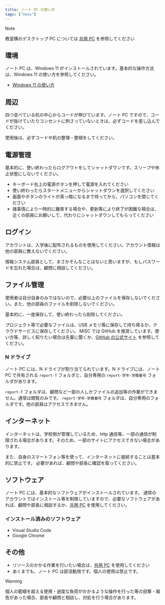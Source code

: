 ```yaml
---
title: ノート PC の使い方
tags: ["ness"]
---
```



> [!NOTE]
> 教室横のデスクトップ PC については [共用 PC](common-pc) を参照してください

## 環境

ノート PC は、Windows 11 がインストールされています。基本的な操作方法は、Windows 11 の使い方を参照してください。

- [Windows 11 の使い方](https://www.microsoft.com/ja-jp/windows/windows-11)

## 周辺

四つ並べている机の中心からコードが伸びています。ノート PC ですので、コードが抜けていたりコンセントに刺さっていないときは、必ずコードを差し込んでください。

使用後は、必ずコードや机の整理・整頓をしてください。

## 電源管理

基本的に、使い終わったらログアウトをしてシャットダウンです。スリープや休止状態にしないでください。

- キーボード右上の電源ボタンを押して電源を入れてください
- 使い終わったらスタートメニューからシャットダウンを選択してください
- 画面やボタンのライトが真っ暗になるまで待ってから、パソコンを閉じてください
- 諸事情により一時的に離席する場合や、更新等により終了が困難な場合は、近くの部員にお願いして、代わりにシャットダウンしてもらってください

## ログイン

アカウントは、入学後に配布されるものを使用してください。アカウント情報は他の部員に教えないでください。

情報システム部員として、まさかそんなことはないと思いますが、もしパスワードを忘れた場合は、顧問に相談してください。

## ファイル管理

使用者は自分自身のみではないので、必要以上のファイルを保存しないでください。また、他の部員のファイルを削除しないでください。

基本的に、一度保存して、使い終わったら削除してください。

プロジェクト等で必要なファイルは、USB メモリ等に保存して持ち帰るか、クラウドサービスに保存してください。
MISC では GitHub を推奨しています。使い方等、詳しく知りたい場合は先輩に聞くか、[GitHub の公式サイト](https://github.com/) を参照してください。

### N ドライブ

ノート PC には、N ドライブが割り当てられています。N ドライブには、ノート PC で共有される `report-T` フォルダと、自分専用の `report-学年-学籍番号` フォルダがあります。

`report-T` フォルダは、顧問など一部の人しかファイルの追加等の作業ができません。通常は閲覧のみです。 `report-学年-学籍番号` フォルダは、自分専用のフォルダです。他の部員はアクセスできません。

## インターネット

インターネットは、学校側が管理しているため、http 通信等、一部の通信が制限される場合があります。そのため、一部のサイトにアクセスできない場合があります。

また、自身のスマートフォン等を使って、インターネットに接続することは基本的に禁止です。
必要があれば、顧問や部長に確認を取ってください。

## ソフトウェア

ノート PC には、基本的なソフトウェアがインストールされています。
通常のアカウントではインストール等を制限していますので、必要なソフトウェアがあれば、顧問や部長に相談するか、[共用 PC](./common-pc) を使用してください。

### インストール済みのソフトウェア

- Visual Studio Code
- Google Chrome

## その他

- リソースのかかる作業を行いたい場合は、[共用 PC](common-pc) を使用してください
- あくまでも、ノート PC は部活動用です。個人の使用は禁止です。

> [!WARNING]
> 個人の範疇を超える使用・過度な負荷がかかるような操作を行った等の目撃・報告があった場合、部長や顧問と相談し、対処を行う場合があります。
